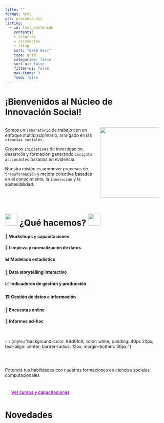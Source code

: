 ```yaml
---
title: ""
format: html
css: presenta.css
listing:
  - id: last_contenido
    contents: 
    - /charlas
    - /proyectos
    - /blog
    sort: "date desc"
    type: grid
    categories: false
    sort-ui: false
    filter-ui: false
    max-items: 3
    feed: false
---
```


# **¡Bienvenidos al Núcleo de Innovación Social!**

::: columns
::: {.column width="60%"}
Somos un `laboratorio` de trabajo con un enfoque multidisciplinario, arraigado en las `ciencias sociales.`

Creamos `iniciativas` de investigación, desarrollo y formación generando `insights accionables` basados en evidencia.

Nuestra misión es promover procesos de `transformación` y mejora colectiva basados en el conocimiento, la `innovación` y la sostenibilidad.
:::

::: {.column width="40%"}
![](images/logoNIS.png){fig-align="center" width="230"}
:::
:::

# <img src="images/Developer.gif" width="40px"/> ¿Qué hacemos? <img src="images/Developer.gif" width="40px"/>

::: grid
::: {.g-col-6 .card4}
#### 🎤 Workshops y capacitaciones
:::

::: {.g-col-6 .card4}
#### 🧼 Limpieza y normalización de datos
:::

::: {.g-col-6 .card4}
#### 📊 Modelado estadístico
:::

::: {.g-col-6 .card4}
#### 📖 Data storytelling interactivo
:::

::: {.g-col-6 .card4}
#### 📈 Indicadores de gestión y producción
:::

::: {.g-col-6 .card4}
#### 🏗️ Gestión de datos e información
:::

::: {.g-col-6 .card4}
#### 📝 Encuestas online
:::

::: {.g-col-6 .card4}
#### 📄 Informes ad-hoc
:::
:::

<br>

:::: {style="background-color: #9d0fc8; color: white; padding: 40px 20px; text-align: center; border-radius: 12px; margin-bottom: 30px;"}

<h3 style="color: white; margin-bottom: 10px;">

Accedé a nuestros cursos y capacitaciones

</h2>

<p>Potenciá tus habilidades con nuestras formaciones en ciencias sociales computacionales</p>

<a href="cursos.html" class="btn" style="background-color: white; color: #9d0fc8; font-weight: 600; padding: 10px 20px; border-radius: 8px; display: inline-block; margin-top: 15px;">Ver cursos y capacitaciones</a>

</div>

# Novedades

</a>

::: {#last_contenido}
:::

<script>(function(t,e,s,o){var n,a,c;t.SMCX=t.SMCX||[],e.getElementById(o)||(n=e.getElementsByTagName(s),a=n[n.length-1],c=e.createElement(s),c.type="text/javascript",c.async=!0,c.id=o,c.src="https://widget.surveymonkey.com/collect/website/js/tRaiETqnLgj758hTBazgdzxwuSQVZA5gS55pIr4pOSb5YLSS_2BiHbKJ3kHcpQYeLx.js",a.parentNode.insertBefore(c,a))})(window,document,"script","smcx-sdk");</script>






